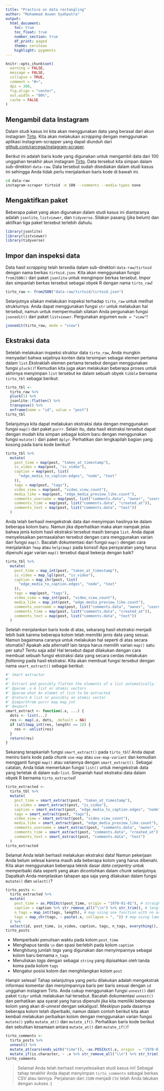```yaml
---
title: "Practice on data rectangling"
author: "Muhammad Aswan Syahputra"
output:
  html_document:
    toc: true
    toc_float: true
    number_section: true
    df_print: paged
    theme: cerulean
    highlight: pygments
---
```


```r
knitr::opts_chunk$set(
  warning = FALSE,
  message = FALSE,
  collapse = TRUE,
  comment = "#>",
  dpi = 300,
  fig.align = "center",
  out.width = "80%",
  cache = FALSE
)
```

## Mengambil data Instagram
Dalam studi kasus ini kita akan menggunakan data yang berasal dari akun instagram [Tirto](https://instagram.com/tirtoid). Kita akan melakukan *scrapping* dengan menggunakan aplikasi instagram-scrapper yang dapat diunduh dari [github.com/rarcega/instagram-scraper](https://github.com/rarcega/instagram-scraper).

Berikut ini adalah baris kode yang digunakan untuk mengambil data dari 100 unggahan terakhir akun instagram [Tirto](https://instagram.com/tirtoid). Data tersebut kita simpan dalam sub-direktori `data-raw`. Data tersebut sudah disediakan dalam studi kasus ini sehingga Anda tidak perlu menjalankan baris kode di bawah ini.

```bash
cd data-raw
instagram-scraper tirtoid -m 100 --comments --media-types none
```

## Mengaktifkan paket

Beberapa paket yang akan digunakan dalam studi kasus ini diantaranya adalah `jsonlite`, `listviewer`, dan `tidyverse`. Silakan pasang (jika belum) dan aktifkan tiga paket tersebut terlebih dahulu.

```r
library(jsonlite)
library(listviewer)
library(tidyverse)
```

## Impor dan inspeksi data

Data hasil *scrapping* telah tersedia dalam sub-direktori `data-raw/tirtoid` dengan nama berkas `tirtoid.json`. Kita akan menggunakan fungsi `fromJSON()` dari paket `jsonlite` untuk mengimpor berkas tersebut. Impor dan simpanlah berkas tersebut sebagai obyek R dengan nama `tirto_raw`!

```r
tirto_raw <- fromJSON("data-raw/tirtoid/tirtoid.json")
```

Selanjutnya silakan melakukan inspeksi terhadap `tirto_raw` untuk meilhat strukturnya. Anda dapat menggunakan fungsi `str` untuk melakukan hal tersebut, namun untuk mempermudah silakan Anda pergunakan fungsi `jsonedit()` dari paket `listviewer`. Pergunakan argumen `mode = "view"`!

```r
jsonedit(tirto_raw, mode = "view")
```

## Ekstraksi data

Setelah melakukan inspeksi struktur data `tirto_raw`, Anda mungkin menyadari bahwa sejatinya konten data tersimpan sebagai elemen pertama dalam `list`.Ekstraklah elemen pertama tersebut dengan menggunakan fungsi `pluck()`! Kemudian kita juga akan melakukan beberapa proses untuk akhirnya menyimpan `list` tersebut ke dalam sebuah obyek `tibble` bernama `tirto_tbl` sebagai berikut:

```r
tirto_tbl <-
  tirto_raw %>% 
  pluck(1) %>% 
  jsonlite::flatten() %>%
  transpose() %>%
  enframe(name = "id", value = "post")
tirto_tbl
```

Selanjutnya kita dapat melakukan ekstraksi data dengan menggunakan fungsi `map()` dari paket `purrr`. Selain itu, data hasil ekstraksi tersebut dapat dengan mudah kita simpan sebagai kolom baru dengan menggunakan fungsi `mutate()` dari paket `dplyr`. Perhatikan dan lengkapilah bagian yang kosong pada baris kode berikut!


```r
tirto_tbl %>%
  mutate(
    post_time = map(post, "taken_at_timestamp"),
    is_video = map(post, "is_video"),
    caption = map(post, list(
      "edge_media_to_caption.edges", "node", "text"
    )),
    tags = map(post, "tags"),
    video_view = map(post, "video_view_count"),
    media_like = map(post, "edge_media_preview_like.count"),
    comments_username = map(post, list("comments.data", "owner", "username")),
    comments_time = map(post, list("comments.data", "created_at")),
    comments_text = map(post, list("comments.data", "text"))
  )
```

Anda telah berhasil mengekstrak data dan menyimpan hasilnya ke dalam beberapa kolom baru. Namun jika diperhatikan maka akan nampak jelas bahwa jenis kolom hasil ekstraksi tersebut masih berupa `list`. Anda dapat menyelesaikan permasalahan tersebut dengan cara menggunakan varian dari fungsi `map()`. Bacalah dokumentasi dari fungsi `map()` dengan cara menjalankan `?map` atau `help(map)` pada konsol! Apa persyaratan yang harus dipenuhi agar varian `map()` tersebut dapat bekerja dengan baik?

```r
tirto_tbl %>%
  mutate(
    post_time = map_int(post, "taken_at_timestamp"),
    is_video = map_lgl(post, "is_video"),
    caption = map_chr(post, list(
      "edge_media_to_caption.edges", "node", "text"
    )),
    tags = map(post, "tags"),
    video_view = map_int(post, "video_view_count"),
    media_like = map_int(post, "edge_media_preview_like.count"),
    comments_username = map(post, list("comments.data", "owner", "username")),
    comments_time = map(post, list("comments.data", "created_at")),
    comments_text = map(post, list("comments.data", "text"))
  )
```

Setelah menjalankan baris kode di atas, sekarang hasil ekstraksi menjadi lebih baik karena beberapa kolom telah memiliki jenis data yang sesuai. Namun bagaimana caranya untuk melakukan hal seperti di atas secara otomatis? Apakah ada alternatif lain tanpa harus memilih varian `map()` satu per satu? Tentu saja ada! Hal tersebut dapat dilakukan dengan cara membuat sebuah fungsi ekstraksi data yang secara cerdas melakukan *flattening* pada hasil ekstraksi. Kita akan membuat fungsi tersebut dengan nama `smart_extract()` sebagai berikut:


```r
#' Smart extractor
#'
#' Extract and possibly flatten the elements of a list automatically.
#' @param .x A list or atomic vectors
#' @param what An elemet of list to be extracted
#' @return A list or possibly an atomic vector
#' @importFrom purrr map map_int
#' @export
smart_extract <- function(.x, ...) {
  dots <- list(...)
  res <- map(.x, dots, .default = NA)
  if (all(map_int(res, length) == 1)) {
    res <- unlist(res)
  }
  return(res)
}
```

Sekarang terapkanlah fungsi `smart_extract()` pada `tirto_tbl`! Anda dapat meniru baris kode pada *chunk* `use-map` atau `use-map-variant` dan kemudian mengganti fungsi `map()` atau variannya dengan `smart_extract()`. Sebagai catatan, Anda tidak memerlukan fungsi `list()` untuk mengekstrak data yang terletak di dalam sub-`list`. Simpanlah hasil ekstraksi data dalam obyek R bernama `tirto_extracted`!

```r
tirto_extracted <- 
  tirto_tbl %>% 
  mutate(
    post_time = smart_extract(post, "taken_at_timestamp"),
    is_video = smart_extract(post, "is_video"),
    caption = smart_extract(post, "edge_media_to_caption.edges", "node", "text"),
    tags = smart_extract(post, "tags"),
    video_view = smart_extract(post, "video_view_count"),
    media_like = smart_extract(post, "edge_media_preview_like.count"),
    comments_username = smart_extract(post, "comments.data", "owner", "username"),
    comments_time = smart_extract(post, "comments.data", "created_at"),
    comments_text = smart_extract(post, "comments.data", "text")
  )
tirto_extracted
```

Selamat Anda telah berhasil melakukan ekstraksi data! Namun pekerjaan Anda belum selesai karena masih ada beberapa kolom yang harus dibenahi. Kita akan menggunakan beberapa teknik dasar *data carpentry* untuk memperbaiki data seperti yang akan dicontohkan dalam *chunk* selanjutnya. Dapatkah Anda menjelaskan tahapan apa saja yang dilakukan dalam fungsi `mutate()` dan `select()`?

```r
tirto_posts <-
  tirto_extracted %>% 
  mutate(
    post_time = as.POSIXct(post_time, origin = "1970-01-01"), # straighforward processing
    caption = caption %>% str_remove_all("\\n") %>% str_trim(), # lengthly processing
    n_tags = map_int(tags, length), # map using one function with no arguments
    tags = map_chr(tags, ~ paste(.x, collapse = ", ")) # map using lamda function
  ) %>% 
  select(id, post_time, is_video, caption, tags, n_tags, everything(), -post)
tirto_posts
```

+ Memperbaiki penulisan waktu pada kolom `post_time`
+ Menghapus tanda `\n` dan spasi berlebih pada kolom `caption`
+ Menghitung jumlah *tags* yang digunakan dan menyimpannya sebagai kolom baru bernama `n_tags`
+ Menuliskan *tags* dengan sebagai `string` yang dipisahkan oleh tanda koma pada kolom `tags`
+ Mengatur posisi kolom dan menghilangkan kolom `post`

Hampir selesai! Tahap selanjutnya yang perlu dilakukan adalah mengekstrak informasi komentar dan menyimpannya baris per baris sesuai dengan `id` unggahan instagram Tirto. Anda cukup menggunakan fungsi `unnest()` dari paket `tidyr` untuk melakukan hal tersebut. Bacalah dokumentasi `unnest()` dan perhatikan apa syarat yang harus dipenuhi jika kita memiliki beberapa kolom yang akan di-*unnest* dengan sekaligus!. Meskipun pada dasarnya beberapa kolom telah diperbaiki, namun dalam contoh berikut kita akan kembali melakukan perbaikan kolom dengan menggunakan varian fungsi `mutate()` yaitu `mutate_at()` dan `mutate_if()`. Perhatikan baris kode berikut dan sebutkan kesamaan antara `mutate_at()` dan `mutate_if()`!

```r
tirto_comments <- 
  tirto_posts %>% 
  unnest() %>% 
  mutate_at(vars(ends_with("time")), ~as.POSIXct(.x, origin  = "1970-01-01")) %>% 
  mutate_if(is.character, ~ .x %>% str_remove_all("\\n") %>% str_trim())
tirto_comments
```

> Selamat Anda telah berhasil menyelesaikan studi kasus ini! Sebagai tahap terakhir Anda dapat menyimpan `tirto_comments` sebagai berkas CSV atau lainnya. Perjalanan dari `JSON` menjadi `CSV` telah Anda lakukan dengan sukses :) 

